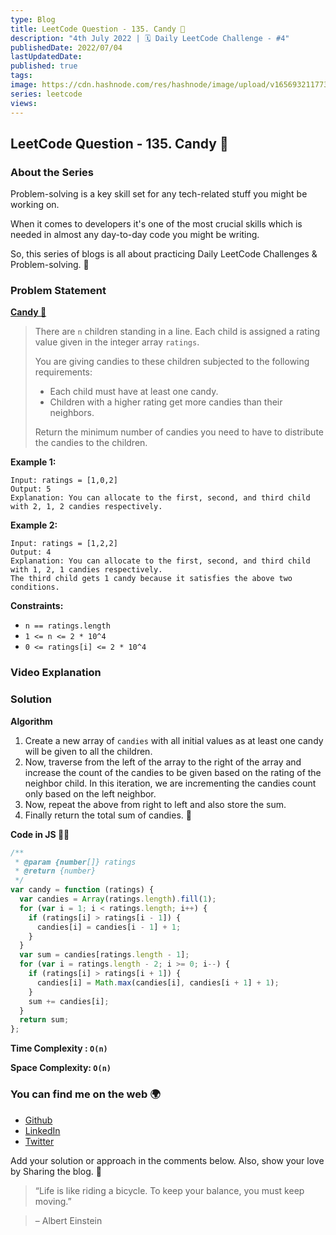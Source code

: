 ```yaml
---
type: Blog
title: LeetCode Question - 135. Candy 🍭
description: "4th July 2022 | 🗓 Daily LeetCode Challenge - #4"
publishedDate: 2022/07/04
lastUpdatedDate:
published: true
tags:
image: https://cdn.hashnode.com/res/hashnode/image/upload/v1656932117734/QSvqobntoP.jpg?w=1600&h=840&fit=crop&crop=entropy&auto=compress,format&format=webp
series: leetcode
views:
---
```


## LeetCode Question - 135. Candy 🍭

### About the Series

Problem-solving is a key skill set for any tech-related stuff you might be working on.

When it comes to developers it's one of the most crucial skills which is needed in almost any day-to-day code you might be writing.

So, this series of blogs is all about practicing Daily LeetCode Challenges & Problem-solving. 🚀

### Problem Statement

[**Candy 🍭**](https://leetcode.com/problems/candy/)

> There are `n` children standing in a line. Each child is assigned a rating value given in the integer array `ratings`.
>
> You are giving candies to these children subjected to the following requirements:
>
> - Each child must have at least one candy.
> - Children with a higher rating get more candies than their neighbors.
>
> Return the minimum number of candies you need to have to distribute the candies to the children.

**Example 1:**

```
Input: ratings = [1,0,2]
Output: 5
Explanation: You can allocate to the first, second, and third child with 2, 1, 2 candies respectively.
```

**Example 2:**

```
Input: ratings = [1,2,2]
Output: 4
Explanation: You can allocate to the first, second, and third child with 1, 2, 1 candies respectively.
The third child gets 1 candy because it satisfies the above two conditions.
```

**Constraints:**

- `n == ratings.length`
- `1 <= n <= 2 * 10^4`
- `0 <= ratings[i] <= 2 * 10^4`

### Video Explanation

<YouTubeEmbed slugHash="OxN9ZklMQcY" />

### Solution

**Algorithm**

1. Create a new array of `candies` with all initial values as at least one candy will be given to all the children.
2. Now, traverse from the left of the array to the right of the array and increase the count of the candies to be given based on the rating of the neighbor child. In this iteration, we are incrementing the candies count only based on the left neighbor.
3. Now, repeat the above from right to left and also store the sum.
4. Finally return the total sum of candies. 🍭

**Code in JS 🧑‍💻**

```js
/**
 * @param {number[]} ratings
 * @return {number}
 */
var candy = function (ratings) {
  var candies = Array(ratings.length).fill(1);
  for (var i = 1; i < ratings.length; i++) {
    if (ratings[i] > ratings[i - 1]) {
      candies[i] = candies[i - 1] + 1;
    }
  }
  var sum = candies[ratings.length - 1];
  for (var i = ratings.length - 2; i >= 0; i--) {
    if (ratings[i] > ratings[i + 1]) {
      candies[i] = Math.max(candies[i], candies[i + 1] + 1);
    }
    sum += candies[i];
  }
  return sum;
};
```

**Time Complexity : `O(n)`**

**Space Complexity: `O(n)`**

### You can find me on the web 🌍

- [Github](https://github.com/Souravdey777)
- [LinkedIn](https://www.linkedin.com/in/souravdey777)
- [Twitter](https://twitter.com/Souravdey777)

Add your solution or approach in the comments below. Also, show your love by Sharing the blog. 🤗

> “Life is like riding a bicycle. To keep your balance, you must keep moving.”

> – Albert Einstein
